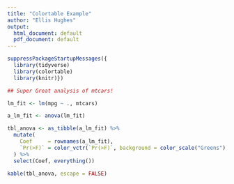 ```yaml
---
title: "Colortable Example"
author: "Ellis Hughes"
output:
  html_document: default
  pdf_document: default
---
```


```r
suppressPackageStartupMessages({
  library(tidyverse)
  library(colortable)
  library(knitr)})

## Super Great analysis of mtcars!

lm_fit <- lm(mpg ~ ., mtcars)

a_lm_fit <- anova(lm_fit)

tbl_anova <- as_tibble(a_lm_fit) %>% 
  mutate(
    Coef     = rownames(a_lm_fit),
    `Pr(>F)` = color_vctr(`Pr(>F)`, background = color_scale("Greens"), style = "underline")
  ) %>% 
  select(Coef, everything())

kable(tbl_anova, escape = FALSE)

```

